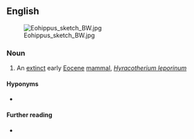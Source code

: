 ==English==
[[File:Eohippus sketch BW.jpg|thumb|right]]

===Noun===
{{en-noun|eohippi|es}}

# An [[extinct]] early [[Eocene]] [[mammal]], ''[[Hyracotherium leporinum]]''

====Hyponyms====
* {{l|en|Hyracotherium}}

====Further reading====
* {{pedialite}}